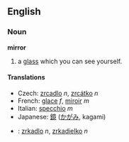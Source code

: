 ==English==
===Noun===
'''mirror'''

# a [[glass]] which you can see yourself.

====Translations====
*Czech: [[zrcadlo]] ''n'', [[zrcátko]] ''n''
*French: [[glace]] ''f'', [[miroir]] ''m''
*Italian: [[specchio]] ''m''
*Japanese: [[鏡]] ([[かがみ]], kagami)
*{{sk}}: [[zrkadlo#Slovak|zrkadlo]] ''n'', [[zrkadielko#Slovak|zrkadielko]] ''n''